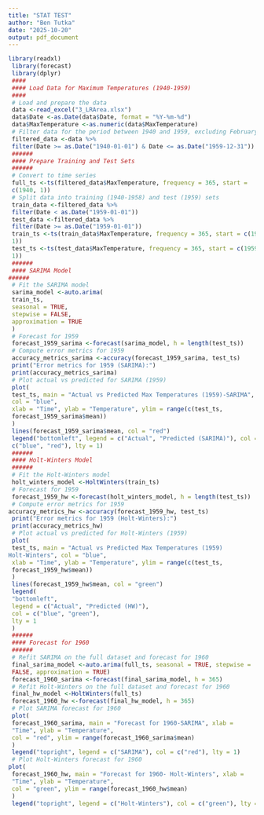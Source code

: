 ---
title: "STAT TEST"
author: "Ben Tutka"
date: "2025-10-20"
output: pdf_document
---
```{r}
library(readxl)
 library(forecast)
 library(dplyr)
 ####
 #### Load Data for Maximum Temperatures (1940-1959)
 ####
 # Load and prepare the data
 data <-read_excel("3_LRArea.xlsx")
 data$Date <-as.Date(data$Date, format = "%Y-%m-%d")
 data$MaxTemperature <-as.numeric(data$MaxTemperature)
 # Filter data for the period between 1940 and 1959, excluding February 29
 filtered_data <-data %>%
 filter(Date >= as.Date("1940-01-01") & Date <= as.Date("1959-12-31")) %>% filter(!(format(Date, "%m-%d") == "02-29"))
 ######
 #### Prepare Training and Test Sets
 ######
 # Convert to time series
 full_ts <-ts(filtered_data$MaxTemperature, frequency = 365, start =
 c(1940, 1))
 # Split data into training (1940-1958) and test (1959) sets
 train_data <-filtered_data %>%
 filter(Date < as.Date("1959-01-01"))
 test_data <-filtered_data %>%
 filter(Date >= as.Date("1959-01-01"))
 train_ts <-ts(train_data$MaxTemperature, frequency = 365, start = c(1940,
 1))
 test_ts <-ts(test_data$MaxTemperature, frequency = 365, start = c(1959,
 1))
 ######
 #### SARIMA Model
######
 # Fit the SARIMA model
 sarima_model <-auto.arima(
 train_ts,
 seasonal = TRUE,
 stepwise = FALSE,
 approximation = TRUE
 )
 # Forecast for 1959
 forecast_1959_sarima <-forecast(sarima_model, h = length(test_ts))
 # Compute error metrics for 1959
 accuracy_metrics_sarima <-accuracy(forecast_1959_sarima, test_ts)
 print("Error metrics for 1959 (SARIMA):")
 print(accuracy_metrics_sarima)
 # Plot actual vs predicted for SARIMA (1959)
 plot(
 test_ts, main = "Actual vs Predicted Max Temperatures (1959)-SARIMA",
 col = "blue",
 xlab = "Time", ylab = "Temperature", ylim = range(c(test_ts,
 forecast_1959_sarima$mean))
 )
 lines(forecast_1959_sarima$mean, col = "red")
 legend("bottomleft", legend = c("Actual", "Predicted (SARIMA)"), col =
 c("blue", "red"), lty = 1)
 ######
 #### Holt-Winters Model
 ######
 # Fit the Holt-Winters model
 holt_winters_model <-HoltWinters(train_ts)
 # Forecast for 1959
 forecast_1959_hw <-forecast(holt_winters_model, h = length(test_ts))
 # Compute error metrics for 1959
accuracy_metrics_hw <-accuracy(forecast_1959_hw, test_ts)
 print("Error metrics for 1959 (Holt-Winters):")
 print(accuracy_metrics_hw)
 # Plot actual vs predicted for Holt-Winters (1959)
 plot(
 test_ts, main = "Actual vs Predicted Max Temperatures (1959)
Holt-Winters", col = "blue",
 xlab = "Time", ylab = "Temperature", ylim = range(c(test_ts,
 forecast_1959_hw$mean))
 )
 lines(forecast_1959_hw$mean, col = "green")
 legend(
 "bottomleft",
 legend = c("Actual", "Predicted (HW)"),
 col = c("blue", "green"),
 lty = 1
 )
 ######
 #### Forecast for 1960
 ######
 # Refit SARIMA on the full dataset and forecast for 1960
 final_sarima_model <-auto.arima(full_ts, seasonal = TRUE, stepwise =
 FALSE, approximation = TRUE)
 forecast_1960_sarima <-forecast(final_sarima_model, h = 365)
 # Refit Holt-Winters on the full dataset and forecast for 1960
 final_hw_model <-HoltWinters(full_ts)
 forecast_1960_hw <-forecast(final_hw_model, h = 365)
 # Plot SARIMA forecast for 1960
 plot(
 forecast_1960_sarima, main = "Forecast for 1960-SARIMA", xlab =
 "Time", ylab = "Temperature",
 col = "red", ylim = range(forecast_1960_sarima$mean)
 )
 legend("topright", legend = c("SARIMA"), col = c("red"), lty = 1)
 # Plot Holt-Winters forecast for 1960
plot(
 forecast_1960_hw, main = "Forecast for 1960- Holt-Winters", xlab =
 "Time", ylab = "Temperature",
 col = "green", ylim = range(forecast_1960_hw$mean)
 )
 legend("topright", legend = c("Holt-Winters"), col = c("green"), lty = 1)
      
        
```